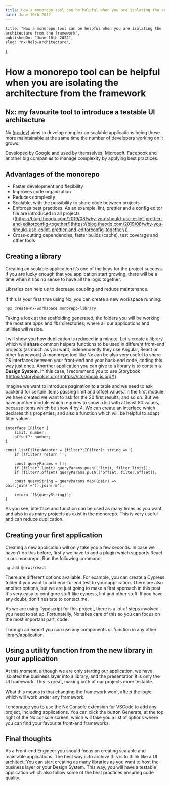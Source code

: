 ```yaml
---
title: How a monorepo tool can be helpful when you are isolating the architecture from the framework
date: June 10th 2022
---
```


	title: "How a monorepo tool can be helpful when you are isolating the architecture from the framework",
	publishedOn: "June 10th 2022",
	slug: "nx-help-architecture",
};

# How a monorepo tool can be helpful when you are isolating the architecture from the framework

## Nx: my favourite tool to introduce a testable UI architecture

Nx ([nx.dev](http://nx.dev)) aims to develop complex an scalable applications being these more maintainable at the same time the number of developers working on it grows.

Developed by Google and used by themselves, Microsoft, Facebook and another big companies to manage complexity by applying best practices.

## Advantages of the monorepo

-   Faster development and flexibility
-   Improves code organization
-   Reduces complexity
-   Scalable, with the possibility to share code between projects
-   Enforces best practices. As an example, lint, prettier and a config editor file are introduced in all projects ([https://blog.theodo.com/2019/08/why-you-should-use-eslint-prettier-and-editorconfig-together/](https://blog.theodo.com/2019/08/why-you-should-use-eslint-prettier-and-editorconfig-together/))
-   Cross-cutting dependencies, faster builds (cache), test coverage and other tools

## Creating a library

Creating an scalable application it’s one of the keys for the project success. If you are lucky enough that you application start growing, there will be a time when it has no sense to have all the logic together.

Libraries can help us to decrease coupling and reduce maintenance.

If this is your first time using Nx, you can create a new workspace running:

```bash
npx create-nx-workspace monorepo-library
```

Taking a look at the scaffolding generated, the folders you will be working the most are _apps_ and _libs_ directories, where all our applications and utilities will reside.

I will show you how duplication is reduced in a minute. Let's create a library which will **share** common helpers functions to be used in different front-end projects (as much as you want, independently they use Angular, React or other framework) A monorepo tool like Nx can be also very useful to share TS interfaces between your front-end and your back-end code, coding this way just once. Anorther application you can give to a library is to contain a **Design System.** In this case, I recommend you to use Storybook ([https://storybook.js.org/](https://storybook.js.org/))

Imagine we want to introduce pagination to a table and we need to ask backend for certain items passing limit and offset values. In the first module we have created we want to ask for the 20 first results, and so on. But we have another module which requires to show a list with at least 80 values, because items which be show 4 by 4. We can create an interface which declares this properties, and also a function which will be helpful to adapt filter values.

```tsx
interface IFilter {
	limit: number;
	offset?: number;
}

const listFilterAdapter = (filter?:IFilter): string => {
	if (!filter) return '';

	const queryParams = [];
	if (filter?.limit) queryParams.push(['limit, filter.limit]);
	if (filter?.offset) queryParams.push(['offset, filter.offset]);

	const queryString = queryParams.map((pair) => pair.join('=')).join('&');

	return `?${queryString}`;
}
```

As you see, interface and function can be used as many times as you want, and also in as many projects as exist in the monorepo. This is very useful and can reduce duplication.

## Creating your first application

Creating a new application will only take you a few seconds. In case we haven’t do this before, firstly we have to add a plugin which supports React in our monorepo. Run the following command:

```bash
ng add @nrwl/react
```

There are different options available. For example, you can create a Cypress folder if you want to add end-to-end test to your application. There are also another options, but we are just going to make a first approach in this post. It's very easy to configure stuff like cypress, lint and other stuff. If you have any doubt, don't hesitate to contact me.

As we are using Typescript for this project, there is a lot of steps involved you need to set up. Fortunatelly, Nx takes care of this so you can focus on the most important part, code.

Through an export you can use any components or function in any other library/application.

## Using a utility function from the new library in your application

At this moment, although we are only starting our application, we have isolated the business layer into a library, and the presentation it is only the UI framework. This is great, making both of our projects more testable.

What this means is that changing the framework won’t affect the logic, which will work under any framework.

I encorauge you to use the Nx Console extension for VSCode to add any project, including applications. You can click the button Generate, at the top right of the Nx console screen, which will take you a list of options where you can find your favourite front-end frameworks.

## Final thoughts

As a Front-end Engineer you should focus on creating scalable and maintable applications. The best way is to archive this is to think like a UI architect. You can start creating as many libraries as you want to host the business layer or your Design System. This way, you will have a testable application which also follow some of the best practices ensuring code quality.
